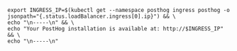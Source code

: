 ```shell
export INGRESS_IP=$(kubectl get --namespace posthog ingress posthog -o jsonpath="{.status.loadBalancer.ingress[0].ip}") && \
echo "\n-----\n" && \
echo "Your PostHog installation is available at: http://$INGRESS_IP" && \
echo "\n-----\n"
```
